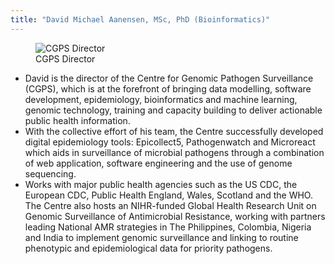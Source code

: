 ```yaml
---
title: "David Michael Aanensen, MSc, PhD (Bioinformatics)"
---
```


::: {layout-ncol="2"}
![CGPS Director](/img/david_cgps.jpg)

-   David is the director of the Centre for Genomic Pathogen Surveillance (CGPS), which is at the forefront of bringing data modelling, software development, epidemiology, bioinformatics and machine learning, genomic technology, training and capacity building to deliver actionable public health information.
-   With the collective effort of his team, the Centre successfully developed digital epidemiology tools: Epicollect5, Pathogenwatch and Microreact which aids in surveillance of microbial pathogens through a combination of web application, software engineering and the use of genome sequencing.
-   Works with major public health agencies such as the US CDC, the European CDC, Public Health England, Wales, Scotland and the WHO. The Centre also hosts an NIHR-funded Global Health Research Unit on Genomic Surveillance of Antimicrobial Resistance, working with partners leading National AMR strategies in The Philippines, Colombia, Nigeria and India to implement genomic surveillance and linking to routine phenotypic and epidemiological data for priority pathogens.
:::
